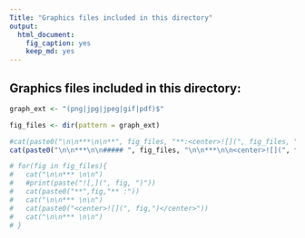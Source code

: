 ```yaml
---
Title: "Graphics files included in this directory"
output:
  html_document:
    fig_caption: yes
    keep_md: yes
---
```

## Graphics files included in this directory:

```r
graph_ext <- "(png|jpg|jpeg|gif|pdf)$"

fig_files <- dir(pattern = graph_ext)

#cat(paste0("\n\n***\n\n**", fig_files, "**:<center>![](", fig_files, ")</center>\n\n***\n\n"))
cat(paste0("\n\n***\n\n##### ", fig_files, "\n\n***\n\n<center>![](", fig_files, ")</center>\n\n***\n\n"))

# for(fig in fig_files){
#   cat("\n\n*** \n\n")
#   #print(paste("![,](", fig, ")"))
#   cat(paste0("**",fig,"** :"))
#   cat("\n\n*** \n\n")
#   cat(paste0("<center>![](", fig,")</center>"))
#   cat("\n\n*** \n\n")
# }
```